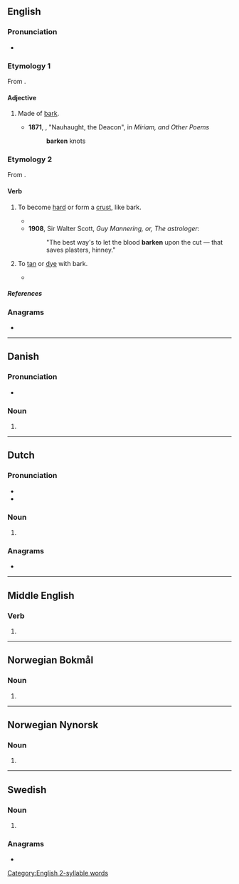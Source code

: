 {{also|Barken}}
==English==

===Pronunciation===
* {{IPA|en|/ˈbɑː(ɹ)kən/}}

===Etymology 1===
From {{suffix|en|bark|en|id2=made of}}.

====Adjective====
{{en-adj|-}}

# {{lb|en|poetic}} Made of [[bark]].
#* '''1871''', {{w|John Greenleaf Whittier}}, "Nauhaught, the Deacon", in ''Miriam, and Other Poems''
#*:'''barken''' knots

===Etymology 2===
From {{af|en|bark|-en|id2=inchoative}}.

====Verb====
{{en-verb}}

# {{lb|en|intransitive|UK|_|dialectal|Scotland}} To become [[hard]] or form a [[crust]], like bark.
#* {{quote-book|en|year=1828|author=David Macbeth Moir|title=The Life of Mansie Wauch|chapter=|edition=|url=http://www.gutenberg.org/etext/20767
|passage=The poor patient knew at once his master's tongue, and lifting up one of his eyes, the other being stiff and '''barkened''' down, said in a melancholy voice, "Ah, master, do you think I'll get better?"}}
#* '''1908''', Sir Walter Scott, ''Guy Mannering, or, The astrologer'':
#*: "The best way's to let the blood '''barken''' upon the cut — that saves plasters, hinney."
# {{lb|en|transitive|UK|_|dialectal}} To [[tan]] or [[dye]] with bark.
#* {{quote-book|en|year=1818|author=Sir Walter Scott|title=The Heart of Mid-Lothian, Vol. 1., Illustrated|chapter=|edition=|url=http://www.gutenberg.org/etext/6942
|passage="And it wad far better become ye, Mr. Saddletree," continued his helpmate, "since ye say ye hae skeel o' the law, to try if ye can do onything for Effie Deans, puir thing, that's lying up in the tolbooth yonder, cauld, and hungry, and comfortless--A servant lass of ours, Mr. Butler, and as innocent a lass, to my thinking, and as usefu' in the shop--When Mr. Saddletree gangs out,--and ye're aware he's seldom at hame when there's ony o' the plea-houses open,--poor Effie used to help me to tumble the bundles o' '''barkened''' leather up and down, and range out the gudes, and suit a' body's humours--And troth, she could aye please the customers wi' her answers, for she was aye civil, and a bonnier lass wasna in Auld Reekie.}}

=====References=====
{{R:Century 1911}}
{{R:Webster 1913}}

===Anagrams===
* {{anagrams|en|a=abeknr|Banker|banker}}

[[Category:English 2-syllable words]]

----

==Danish==

===Pronunciation===
* {{IPA|da|/barkən/|[ˈb̥ɑːɡ̊n̩]}}

===Noun===
{{head|da|noun form|g=c}}

# {{definite singular of|da|bark}}

----

==Dutch==

===Pronunciation===
* {{audio|nl|Nl-barken.ogg|Audio}}
* {{rhymes|nl|ɑrkən}}

===Noun===
{{head|nl|noun plural form}}

# {{nl-noun form of|pl|bark}}

===Anagrams===
* {{l|nl|braken}}

----

==Middle English==

===Verb===
{{head|enm|verb}}

# {{alt form|enm|berken}}

----

==Norwegian Bokmål==

===Noun===
{{head|nb|noun form|g=m}}

# {{inflection of|nb|bark||definite|s}}

----

==Norwegian Nynorsk==

===Noun===
{{head|nn|noun form|g=m}}

# {{inflection of|nn|bark||definite|s}}

----

==Swedish==

===Noun===
{{head|sv|noun form}}

# {{sv-noun-form-def|bark}}

===Anagrams===
* {{anagrams|sv|a=abeknr|banker}}